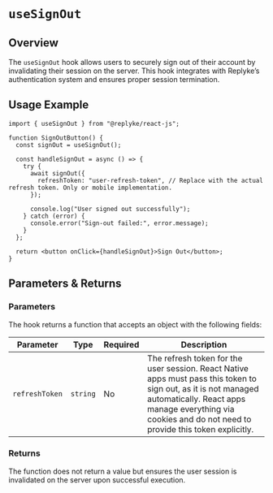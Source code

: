 # `useSignOut`

## Overview
The `useSignOut` hook allows users to securely sign out of their account by invalidating their session on the server. This hook integrates with Replyke’s authentication system and ensures proper session termination.

## Usage Example

```tsx
import { useSignOut } from "@replyke/react-js";

function SignOutButton() {
  const signOut = useSignOut();

  const handleSignOut = async () => {
    try {
      await signOut({
        refreshToken: "user-refresh-token", // Replace with the actual refresh token. Only or mobile implementation.
      });

      console.log("User signed out successfully");
    } catch (error) {
      console.error("Sign-out failed:", error.message);
    }
  };

  return <button onClick={handleSignOut}>Sign Out</button>;
}
```

## Parameters & Returns

### Parameters
The hook returns a function that accepts an object with the following fields:

| Parameter       | Type      | Required | Description |
| --------------- | --------- | -------- | ----------- |
| `refreshToken`  | `string`  | No      | The refresh token for the user session. React Native apps must pass this token to sign out, as it is not managed automatically. React apps manage everything via cookies and do not need to provide this token explicitly. |

### Returns
The function does not return a value but ensures the user session is invalidated on the server upon successful execution.